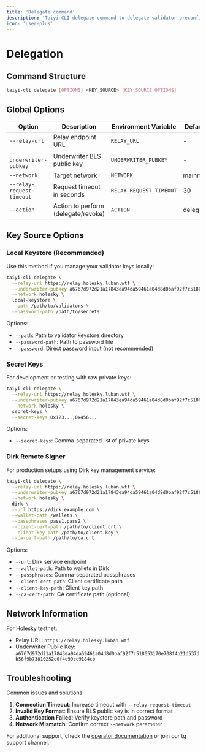 ```yaml
---
title: 'Delegate command'
description: 'Taiyi-CLI delegate command to delegate validator preconfirmation rights for taiyi underwriter to relay'
icon: 'user-plus'
---
```


# Delegation

## Command Structure

```bash
taiyi-cli delegate [OPTIONS] <KEY_SOURCE> [KEY_SOURCE_OPTIONS]
```

## Global Options

| Option | Description | Environment Variable | Default |
|--------|-------------|---------------------|---------|
| `--relay-url` | Relay endpoint URL | `RELAY_URL` | - |
| `--underwriter-pubkey` | Underwriter BLS public key | `UNDERWRITER_PUBKEY` | - |
| `--network` | Target network | `NETWORK` | mainnet |
| `--relay-request-timeout` | Request timeout in seconds | `RELAY_REQUEST_TIMEOUT` | 30 |
| `--action` | Action to perform (delegate/revoke) | `ACTION` | delegate |

## Key Source Options

### Local Keystore (Recommended)

Use this method if you manage your validator keys locally:

```bash
taiyi-cli delegate \
  --relay-url https://relay.holesky.luban.wtf \
  --underwriter-pubkey a6767d972d21a17843ea94da59461a04d8d0baf92f7c518653170e708f4b21d537db56f9b73810252e0f4e99cc9184cb \
  --network holesky \
  local-keystore \
  --path /path/to/validators \
  --password-path /path/to/secrets
```

Options:
- `--path`: Path to validator keystore directory
- `--password-path`: Path to password file
- `--password`: Direct password input (not recommended)

### Secret Keys

For development or testing with raw private keys:

```bash
taiyi-cli delegate \
  --relay-url https://relay.holesky.luban.wtf \
  --underwriter-pubkey a6767d972d21a17843ea94da59461a04d8d0baf92f7c518653170e708f4b21d537db56f9b73810252e0f4e99cc9184cb \
  --network holesky \
  secret-keys \
  --secret-keys 0x123...,0x456...
```

Options:
- `--secret-keys`: Comma-separated list of private keys

### Dirk Remote Signer

For production setups using Dirk key management service:

```bash
taiyi-cli delegate \
  --relay-url https://relay.holesky.luban.wtf \
  --underwriter-pubkey a6767d972d21a17843ea94da59461a04d8d0baf92f7c518653170e708f4b21d537db56f9b73810252e0f4e99cc9184cb \
  --network holesky \
  dirk \
  --url https://dirk.example.com \
  --wallet-path /wallets \
  --passphrases pass1,pass2 \
  --client-cert-path /path/to/client.crt \
  --client-key-path /path/to/client.key \
  --ca-cert-path /path/to/ca.crt
```

Options:
- `--url`: Dirk service endpoint
- `--wallet-path`: Path to wallets in Dirk
- `--passphrases`: Comma-separated passphrases
- `--client-cert-path`: Client certificate path
- `--client-key-path`: Client key path
- `--ca-cert-path`: CA certificate path (optional)


## Network Information

For Holesky testnet:
- Relay URL: `https://relay.holesky.luban.wtf`
- Underwriter Public Key: `a6767d972d21a17843ea94da59461a04d8d0baf92f7c518653170e708f4b21d537db56f9b73810252e0f4e99cc9184cb`

## Troubleshooting

Common issues and solutions:

1. **Connection Timeout**: Increase timeout with `--relay-request-timeout`
2. **Invalid Key Format**: Ensure BLS public key is in correct format
3. **Authentication Failed**: Verify keystore path and password
4. **Network Mismatch**: Confirm correct `--network` parameter

For additional support, check the [operator documentation](/node_operator_setup_guide/holesky/operator) or join our tg support channel.